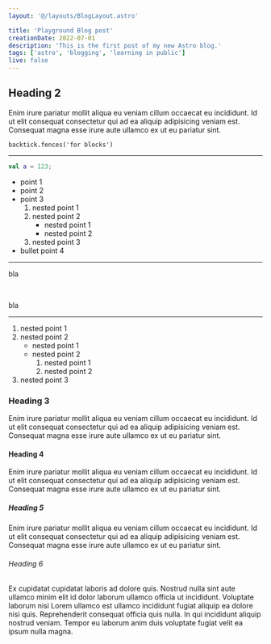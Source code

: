 ```yaml
---
layout: '@/layouts/BlogLayout.astro'

title: 'Playground Blog post'
creationDate: 2022-07-01
description: 'This is the first post of my new Astro blog.'
tags: ['astro', 'blogging', 'learning in public']
live: false
---
```


## Heading 2

Enim irure pariatur mollit aliqua eu veniam cillum occaecat eu incididunt. Id ut elit consequat consectetur qui ad ea
aliquip adipisicing veniam est. Consequat magna esse irure aute ullamco ex ut eu pariatur sint.

```tsx
backtick.fences('for blocks')
```

---

```kotlin
val a = 123;
```

- point 1
- point 2
- point 3
  1. nested point 1
  2. nested point 2
     - nested point 1
     - nested point 2
  3. nested point 3
- bullet point 4

---

bla

<br/>

bla

<hr />

1. nested point 1
2. nested point 2
   - nested point 1
   - nested point 2
     1. nested point 1
     2. nested point 2
3. nested point 3

### Heading 3

Enim irure pariatur mollit aliqua eu veniam cillum occaecat eu incididunt. Id ut elit consequat consectetur qui ad ea
aliquip adipisicing veniam est. Consequat magna esse irure aute ullamco ex ut eu pariatur sint.

#### Heading 4

Enim irure pariatur mollit aliqua eu veniam cillum occaecat eu incididunt. Id ut elit consequat consectetur qui ad ea
aliquip adipisicing veniam est. Consequat magna esse irure aute ullamco ex ut eu pariatur sint.

##### Heading 5

Enim irure pariatur mollit aliqua eu veniam cillum occaecat eu incididunt. Id ut elit consequat consectetur qui ad ea
aliquip adipisicing veniam est. Consequat magna esse irure aute ullamco ex ut eu pariatur sint.

###### Heading 6

Ex cupidatat cupidatat laboris ad dolore quis. Nostrud nulla sint aute ullamco minim elit id dolor laborum ullamco
officia ut incididunt. Voluptate laborum nisi Lorem ullamco est ullamco incididunt fugiat aliquip ea dolore nisi quis.
Reprehenderit consequat officia quis nulla. In qui incididunt aliquip nostrud veniam. Tempor eu laborum anim duis
voluptate fugiat velit ea ipsum nulla magna.
